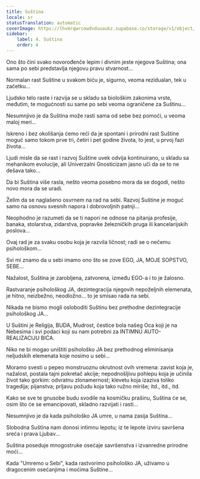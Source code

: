 ```yaml
---
title: Suština
locale: sr
statusTranslation: automatic
coverImage: https://lhvmrqwrcowdvduuaukz.supabase.co/storage/v1/object/public/strapi-uploads/small_cover-tratado-de-psicologia-revolucionaria.webp-5e15e1cec4e0ebebcde5d7fc7565d8fd.webp
sidebar:
    label: 4. Suština
    order: 4
---
```

Ono što čini svako novorođenče lepim i divnim jeste njegova Suština; ona sama po sebi predstavlja njegovu pravu stvarnost...

Normalan rast Suštine u svakom biću je, sigurno, veoma rezidualan, tek u začetku...

Ljudsko telo raste i razvija se u skladu sa biološkim zakonima vrste, međutim, te mogućnosti su same po sebi veoma ograničene za Suštinu...

Nesumnjivo je da Suština može rasti sama od sebe bez pomoći, u veoma maloj meri...

Iskreno i bez okolišanja ćemo reći da je spontani i prirodni rast Suštine moguć samo tokom prve tri, četiri i pet godine života, to jest, u prvoj fazi života...

Ljudi misle da se rast i razvoj Suštine uvek odvija kontinuirano, u skladu sa mehanikom evolucije, ali Univerzalni Gnosticizam jasno uči da se to ne dešava tako...

Da bi Suština više rasla, nešto veoma posebno mora da se dogodi, nešto novo mora da se uradi.

Želim da se naglašeno osvrnem na rad na sebi. Razvoj Suštine je moguć samo na osnovu svesnih napora i dobrovoljnih patnji...

Neophodno je razumeti da se ti napori ne odnose na pitanja profesije, banaka, stolarstva, zidarstva, popravke železničkih pruga ili kancelarijskih poslova...

Ovaj rad je za svaku osobu koja je razvila ličnost; radi se o nečemu psihološkom...

Svi mi znamo da u sebi imamo ono što se zove EGO, JA, MOJE SOPSTVO, SEBE...

Nažalost, Suština je zarobljena, zatvorena, između EGO-a i to je žalosno.

Rastvaranje psihološkog JA, dezintegracija njegovih nepoželjnih elemenata, je hitno, neizbežno, neodložno... to je smisao rada na sebi.

Nikada ne bismo mogli osloboditi Suštinu bez prethodne dezintegracije psihološkog JA...

U Suštini je Religija, BUDA, Mudrost, čestice bola našeg Oca koji je na Nebesima i svi podaci koji su nam potrebni za INTIMNU AUTO-REALIZACIJU BIĆA.

Niko ne bi mogao uništiti psihološko JA bez prethodnog eliminisanja neljudskih elemenata koje nosimo u sebi...

Moramo svesti u pepeo monstruoznu okrutnost ovih vremena: zavist koja je, nažalost, postala tajni pokretač akcije; nepodnošljivu pohlepu koja je učinila život tako gorkim: odvratnu zlonamernost; klevetu koja izaziva toliko tragedija; pijanstva; prljavu požudu koja tako ružno miriše; itd., itd., itd.

Kako se sve te gnusobe budu svodile na kosmičku prašinu, Suština će se, osim što će se emancipovati, skladno razvijati i rasti...

Nesumnjivo je da kada psihološko JA umre, u nama zasija Suština...

Slobodna Suština nam donosi intimnu lepotu; iz te lepote izviru savršena sreća i prava Ljubav...

Suština poseduje mnogostruke osećaje savršenstva i izvanredne prirodne moći...

Kada "Umremo u Sebi", kada rastvorimo psihološko JA, uživamo u dragocenim osećanjima i moćima Suštine...

